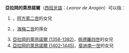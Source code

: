 '''亞拉岡的萊昂諾爾'''（[[西班牙語|西班牙語]]：''Leonor de Aragón''）可以指：
# {{le|亞拉岡的萊昂諾爾 (1182-1226)|Eleanor of Aragon, Countess of Toulouse}}，[[阿方索二世_(亞拉岡)|阿方索二世]]的女兒
# {{le|亞拉岡的萊昂諾爾 (1333-1417)|Eleanor of Aragon, Queen of Cyprus}}，[[海梅二世_(亞拉岡)|海梅二世]]的孫女
# [[亞拉岡的萊昂諾爾_(1358-1382)|亞拉岡的萊昂諾爾 (1358-1382)]]，[[佩德羅四世_(亞拉岡)|佩德羅四世]]的女兒
# [[亞拉岡的萊昂諾爾_(1402-1445)|亞拉岡的萊昂諾爾 (1402-1445)]]，[[斐迪南一世_(亞拉岡)|斐迪南一世]]的女兒

{{Disambiguation|Y|Cat=八字以上人名译名消歧义}}